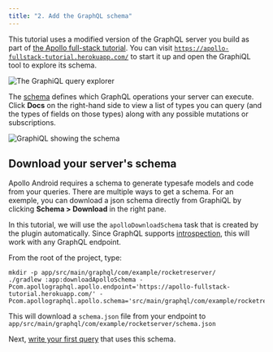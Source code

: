 ```yaml
---
title: "2. Add the GraphQL schema"
---
```


This tutorial uses a modified version of the GraphQL server you build as part of [the Apollo full-stack tutorial](https://www.apollographql.com/docs/tutorial/introduction/). You can visit [`https://apollo-fullstack-tutorial.herokuapp.com/`](https://apollo-fullstack-tutorial.herokuapp.com/) to start it up and open the GraphiQL tool to explore its schema.

<img src="images/graphiql.png" alt="The GraphiQL query explorer" class="screenshot"/>

The [schema](https://graphql.org/learn/schema/) defines which GraphQL operations your server can execute. Click **Docs** on the right-hand side to view a list of types you can query (and the types of fields on those types) along with any possible mutations or subscriptions.

<img src="images/graphiql_show_schema.png" alt="GraphiQL showing the schema" class="screenshot">
</img>

## Download your server's schema

Apollo Android requires a schema to generate typesafe models and code from your queries. There are multiple ways to get a schema. For an exemple, you can download a json schema directly from GraphiQL by clicking **Schema > Download** in the right pane.

In this tutorial, we will use the `apolloDownloadSchema` task that is created by the plugin automatically. Since GraphQL supports [introspection](https://graphql.org/learn/introspection/), this will work with any GraphQL endpoint.

From the root of the project, type:

```shell:title=(shell)
mkdir -p app/src/main/graphql/com/example/rocketreserver/
./gradlew :app:downloadApolloSchema -Pcom.apollographql.apollo.endpoint='https://apollo-fullstack-tutorial.herokuapp.com/' -Pcom.apollographql.apollo.schema='src/main/graphql/com/example/rocketreserver/schema.json'
```

This will download a `schema.json` file from your endpoint to `app/src/main/graphql/com/example/rocketserver/schema.json`

Next, [write your first query](03-write-your-first-query) that uses this schema.